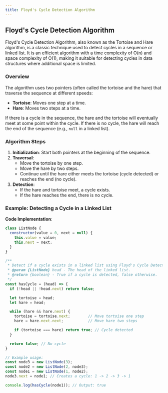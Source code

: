 ```yaml
---
title: Floyd's Cycle Detection Algorithm
---
```


## Floyd's Cycle Detection Algorithm

Floyd's Cycle Detection Algorithm, also known as the Tortoise and Hare algorithm, is a classic technique used to detect cycles in a sequence or linked list. It is an efficient algorithm with a time complexity of O(n) and space complexity of O(1), making it suitable for detecting cycles in data structures where additional space is limited.

### Overview

The algorithm uses two pointers (often called the tortoise and the hare) that traverse the sequence at different speeds:
- **Tortoise**: Moves one step at a time.
- **Hare**: Moves two steps at a time.

If there is a cycle in the sequence, the hare and the tortoise will eventually meet at some point within the cycle. If there is no cycle, the hare will reach the end of the sequence (e.g., `null` in a linked list).

### Algorithm Steps

1. **Initialization**: Start both pointers at the beginning of the sequence.
2. **Traversal**:
   - Move the tortoise by one step.
   - Move the hare by two steps.
   - Continue until the hare either meets the tortoise (cycle detected) or reaches the end (no cycle).
3. **Detection**:
   - If the hare and tortoise meet, a cycle exists.
   - If the hare reaches the end, there is no cycle.

### Example: Detecting a Cycle in a Linked List

**Code Implementation**:

```javascript
class ListNode {
  constructor(value = 0, next = null) {
    this.value = value;
    this.next = next;
  }
}

/**
 * Detect if a cycle exists in a linked list using Floyd's Cycle Detection Algorithm.
 * @param {ListNode} head - The head of the linked list.
 * @return {boolean} - True if a cycle is detected, false otherwise.
 */
const hasCycle = (head) => {
  if (!head || !head.next) return false;

  let tortoise = head;
  let hare = head;

  while (hare && hare.next) {
    tortoise = tortoise.next;        // Move tortoise one step
    hare = hare.next.next;           // Move hare two steps

    if (tortoise === hare) return true; // Cycle detected
  }

  return false; // No cycle
}

// Example usage:
const node3 = new ListNode(3);
const node2 = new ListNode(2, node3);
const node1 = new ListNode(1, node2);
node3.next = node1; // Creates a cycle: 1 -> 2 -> 3 -> 1

console.log(hasCycle(node1)); // Output: true
```